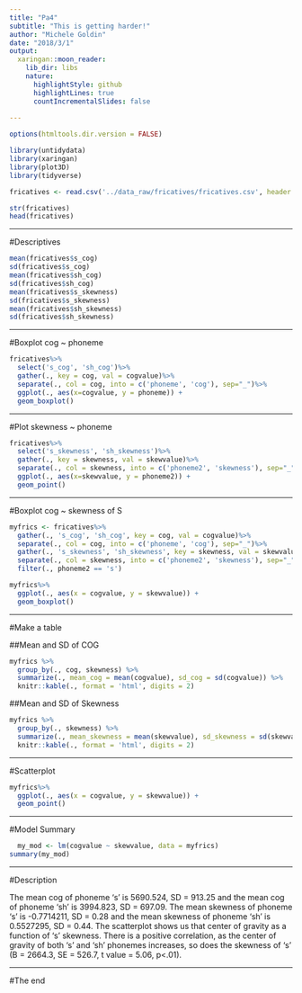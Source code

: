 ```yaml
---
title: "Pa4"
subtitle: "This is getting harder!"
author: "Michele Goldin"
date: "2018/3/1"
output:
  xaringan::moon_reader:
    lib_dir: libs
    nature:
      highlightStyle: github
      highlightLines: true
      countIncrementalSlides: false
      
---
```


```r
options(htmltools.dir.version = FALSE)
```

```r

library(untidydata)
library(xaringan)
library(plot3D)
library(tidyverse)

```

```r
fricatives <- read.csv('../data_raw/fricatives/fricatives.csv', header = TRUE, sep = ',')

str(fricatives)
head(fricatives)

```

---

#Descriptives

```r

mean(fricatives$s_cog)
sd(fricatives$s_cog)
mean(fricatives$sh_cog)
sd(fricatives$sh_cog)
mean(fricatives$s_skewness)
sd(fricatives$s_skewness)
mean(fricatives$sh_skewness)
sd(fricatives$sh_skewness)
```

---

#Boxplot cog ~ phoneme

```r

fricatives%>%
  select('s_cog', 'sh_cog')%>%
  gather(., key = cog, val = cogvalue)%>%
  separate(., col = cog, into = c('phoneme', 'cog'), sep="_")%>%
  ggplot(., aes(x=cogvalue, y = phoneme)) +
  geom_boxplot()
```

---

#Plot skewness ~ phoneme

```r

fricatives%>%
  select('s_skewness', 'sh_skewness')%>%
  gather(., key = skewness, val = skewvalue)%>%
  separate(., col = skewness, into = c('phoneme2', 'skewness'), sep="_")%>%
  ggplot(., aes(x=skewvalue, y = phoneme2)) +
  geom_point()
```

---

#Boxplot cog ~ skewness of S

```r

myfrics <- fricatives%>%
  gather(., 's_cog', 'sh_cog', key = cog, val = cogvalue)%>%
  separate(., col = cog, into = c('phoneme', 'cog'), sep="_")%>%
  gather(., 's_skewness', 'sh_skewness', key = skewness, val = skewvalue)%>%
  separate(., col = skewness, into = c('phoneme2', 'skewness'), sep="_")%>%
  filter(., phoneme2 == 's')

myfrics%>%
  ggplot(., aes(x = cogvalue, y = skewvalue)) +
  geom_boxplot()
```

---

#Make a table

##Mean and SD of COG

```r
myfrics %>% 
  group_by(., cog, skewness) %>% 
  summarize(., mean_cog = mean(cogvalue), sd_cog = sd(cogvalue)) %>% 
  knitr::kable(., format = 'html', digits = 2)
```

##Mean and SD of Skewness

```r
myfrics %>% 
  group_by(., skewness) %>% 
  summarize(., mean_skewness = mean(skewvalue), sd_skewness = sd(skewvalue)) %>% 
  knitr::kable(., format = 'html', digits = 2)

```


---

#Scatterplot

```r

myfrics%>%
  ggplot(., aes(x = cogvalue, y = skewvalue)) +
  geom_point()
```

---

#Model Summary

```r

  my_mod <- lm(cogvalue ~ skewvalue, data = myfrics)
summary(my_mod)
```

---

#Description

The mean cog of phoneme 's' is 5690.524, SD = 913.25 and the mean cog of phoneme 'sh' is 3994.823, SD = 697.09. The mean skewness of phoneme 's' is -0.7714211, SD = 0.28 and the mean skewness of phoneme 'sh' is 0.5527295, SD = 0.44. The scatterplot shows us that center of gravity as a function of 's' skewness. There is a positive correlation, as the center of gravity of both 's' and 'sh' phonemes increases, so does the skewness of 's' (B = 2664.3, SE = 526.7, t value = 5.06, p<.01).

---

#The end